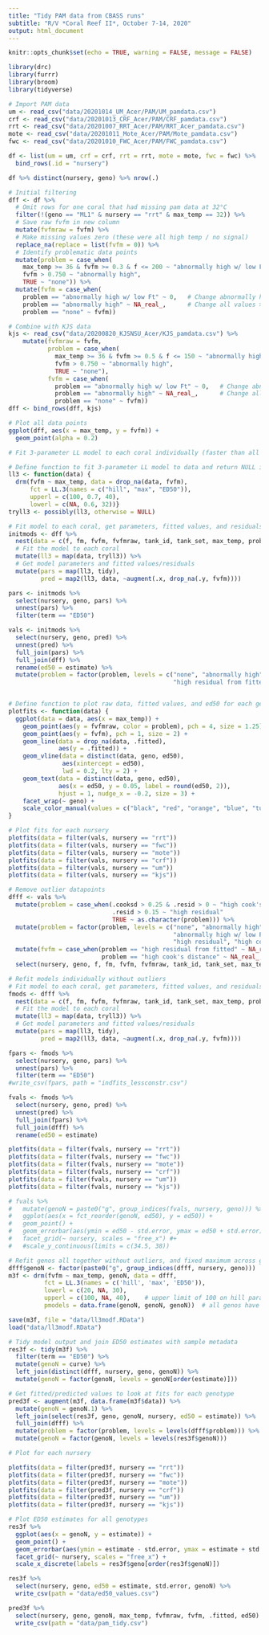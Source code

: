 ```yaml
---
title: "Tidy PAM data from CBASS runs"
subtitle: "R/V *Coral Reef II*, October 7-14, 2020"
output: html_document
---
```


```r
knitr::opts_chunk$set(echo = TRUE, warning = FALSE, message = FALSE)

library(drc)
library(furrr)
library(broom)
library(tidyverse)
```

```r
# Import PAM data
um <- read_csv("data/20201014_UM_Acer/PAM/UM_pamdata.csv")
crf <- read_csv("data/20201013_CRF_Acer/PAM/CRF_pamdata.csv")
rrt <- read_csv("data/20201007_RRT_Acer/PAM/RRT_Acer_pamdata.csv")
mote <- read_csv("data/20201011_Mote_Acer/PAM/Mote_pamdata.csv")
fwc <- read_csv("data/20201010_FWC_Acer/PAM/FWC_pamdata.csv")

df <- list(um = um, crf = crf, rrt = rrt, mote = mote, fwc = fwc) %>%
  bind_rows(.id = "nursery")

df %>% distinct(nursery, geno) %>% nrow(.)
```

```r
# Initial filtering
dff <- df %>%
  # Omit rows for one coral that had missing pam data at 32°C
  filter(!(geno == "ML1" & nursery == "rrt" & max_temp == 32)) %>%
  # Save raw fvfm in new column
  mutate(fvfmraw = fvfm) %>%          
  # Make missing values zero (these were all high temp / no signal)
  replace_na(replace = list(fvfm = 0)) %>%      
  # Identify problematic data points
  mutate(problem = case_when(
    max_temp >= 36 & fvfm >= 0.3 & f <= 200 ~ "abnormally high w/ low Ft",
    fvfm > 0.750 ~ "abnormally high",
    TRUE ~ "none")) %>%
  mutate(fvfm = case_when(
    problem == "abnormally high w/ low Ft" ~ 0,   # Change abnormally high values at high temps to zero
    problem == "abnormally high" ~ NA_real_,      # Change all values > 0.750 to NA
    problem == "none" ~ fvfm))

# Combine with KJS data
kjs <- read_csv("data/20200820_KJSNSU_Acer/KJS_pamdata.csv") %>%
    mutate(fvfmraw = fvfm,
           problem = case_when(
             max_temp >= 36 & fvfm >= 0.5 & f <= 150 ~ "abnormally high w/ low Ft",
             fvfm > 0.750 ~ "abnormally high",
             TRUE ~ "none"),
           fvfm = case_when(
             problem == "abnormally high w/ low Ft" ~ 0,   # Change abnormally high values at high temps to zero
             problem == "abnormally high" ~ NA_real_,      # Change all values > 0.750 to NA
             problem == "none" ~ fvfm))
dff <- bind_rows(dff, kjs)

# Plot all data points
ggplot(dff, aes(x = max_temp, y = fvfm)) +
  geom_point(alpha = 0.2)
```

```r
# Fit 3-parameter LL model to each coral individually (faster than all together) for initial outlier detection

# Define function to fit 3-parameter LL model to data and return NULL if fitting error
ll3 <- function(data) {
  drm(fvfm ~ max_temp, data = drop_na(data, fvfm), 
      fct = LL.3(names = c("hill", "max", "ED50")),
      upperl = c(100, 0.7, 40),
      lowerl = c(NA, 0.6, 32))}
tryll3 <- possibly(ll3, otherwise = NULL)

# Fit model to each coral, get parameters, fitted values, and residuals
initmods <- dff %>%
  nest(data = c(f, fm, fvfm, fvfmraw, tank_id, tank_set, max_temp, problem)) %>%
  # Fit the model to each coral
  mutate(ll3 = map(data, tryll3)) %>%
  # Get model parameters and fitted values/residuals
  mutate(pars = map(ll3, tidy),
         pred = map2(ll3, data, ~augment(.x, drop_na(.y, fvfm))))

pars <- initmods %>% 
  select(nursery, geno, pars) %>%
  unnest(pars) %>%
  filter(term == "ED50")

vals <- initmods %>%
  select(nursery, geno, pred) %>%
  unnest(pred) %>%
  full_join(pars) %>%
  full_join(dff) %>%
  rename(ed50 = estimate) %>%
  mutate(problem = factor(problem, levels = c("none", "abnormally high", "abnormally high w/ low Ft", 
                                              "high residual from fitted", "high cook's distance")))


# Define function to plot raw data, fitted values, and ed50 for each genotype
plotfits <- function(data) {
  ggplot(data = data, aes(x = max_temp)) +
    geom_point(aes(y = fvfmraw, color = problem), pch = 4, size = 1.25) +
    geom_point(aes(y = fvfm), pch = 1, size = 2) +
    geom_line(data = drop_na(data, .fitted),
              aes(y = .fitted)) +
    geom_vline(data = distinct(data, geno, ed50), 
               aes(xintercept = ed50), 
               lwd = 0.2, lty = 2) +
    geom_text(data = distinct(data, geno, ed50),
              aes(x = ed50, y = 0.05, label = round(ed50, 2)), 
              hjust = 1, nudge_x = -0.2, size = 3) +
    facet_wrap(~ geno) +
    scale_color_manual(values = c("black", "red", "orange", "blue", "turquoise"), drop = FALSE)
}

# Plot fits for each nursery
plotfits(data = filter(vals, nursery == "rrt"))
plotfits(data = filter(vals, nursery == "fwc"))
plotfits(data = filter(vals, nursery == "mote"))
plotfits(data = filter(vals, nursery == "crf"))
plotfits(data = filter(vals, nursery == "um"))
plotfits(data = filter(vals, nursery == "kjs"))

# Remove outlier datapoints
dfff <- vals %>%
  mutate(problem = case_when(.cooksd > 0.25 & .resid > 0 ~ "high cook's distance", 
                             .resid > 0.15 ~ "high residual"
                             TRUE ~ as.character(problem))) %>%
  mutate(problem = factor(problem, levels = c("none", "abnormally high", 
                                              "abnormally high w/ low Ft", 
                                              "high residual", "high cook's distance"))) %>%
  mutate(fvfm = case_when(problem == "high residual from fitted" ~ NA_real_, 
                          problem == "high cook's distance" ~ NA_real_, TRUE ~ fvfm)) %>%
  select(nursery, geno, f, fm, fvfm, fvfmraw, tank_id, tank_set, max_temp, problem)
```


```r
# Refit models individually without outliers
# Fit model to each coral, get parameters, fitted values, and residuals
fmods <- dfff %>%
  nest(data = c(f, fm, fvfm, fvfmraw, tank_id, tank_set, max_temp, problem)) %>%
  # Fit the model to each coral
  mutate(ll3 = map(data, tryll3)) %>%
  # Get model parameters and fitted values/residuals
  mutate(pars = map(ll3, tidy),
         pred = map2(ll3, data, ~augment(.x, drop_na(.y, fvfm))))

fpars <- fmods %>% 
  select(nursery, geno, pars) %>%
  unnest(pars) %>%
  filter(term == "ED50")
#write_csv(fpars, path = "indfits_lessconstr.csv")

fvals <- fmods %>%
  select(nursery, geno, pred) %>%
  unnest(pred) %>%
  full_join(fpars) %>%
  full_join(dfff) %>%
  rename(ed50 = estimate)

plotfits(data = filter(fvals, nursery == "rrt"))
plotfits(data = filter(fvals, nursery == "fwc"))
plotfits(data = filter(fvals, nursery == "mote"))
plotfits(data = filter(fvals, nursery == "crf"))
plotfits(data = filter(fvals, nursery == "um"))
plotfits(data = filter(fvals, nursery == "kjs"))

# fvals %>%
#   mutate(genoN = paste0("g", group_indices(fvals, nursery, geno))) %>%
#   ggplot(aes(x = fct_reorder(genoN, ed50), y = ed50)) +
#   geom_point() +
#   geom_errorbar(aes(ymin = ed50 - std.error, ymax = ed50 + std.error)) +
#   facet_grid(~ nursery, scales = "free_x") #+
#   #scale_y_continuous(limits = c(34.5, 38))
```

```r
# Refit genos all together without outliers, and fixed maximum across genos
dfff$genoN <- factor(paste0("g", group_indices(dfff, nursery, geno)))
m3f <- drm(fvfm ~ max_temp, genoN, data = dfff,
          fct = LL.3(names = c('hill', 'max', 'ED50')),
          lowerl = c(20, NA, 30),
          upperl = c(100, NA, 40),    # upper limit of 100 on hill parameter
          pmodels = data.frame(genoN, genoN, genoN))  # all genos have indep. maximum

save(m3f, file = "data/ll3modf.RData")
load("data/ll3modf.RData")

# Tidy model output and join ED50 estimates with sample metadata
res3f <- tidy(m3f) %>%
  filter(term == "ED50") %>%
  mutate(genoN = curve) %>%
  left_join(distinct(dfff, nursery, geno, genoN)) %>%
  mutate(genoN = factor(genoN, levels = genoN[order(estimate)]))
```

```r
# Get fitted/predicted values to look at fits for each genotype
pred3f <- augment(m3f, data.frame(m3f$data)) %>%
  mutate(genoN = genoN.1) %>%
  left_join(select(res3f, geno, genoN, nursery, ed50 = estimate)) %>%         # add ed50 value for each genotype
  full_join(dfff) %>%
  mutate(problem = factor(problem, levels = levels(dfff$problem))) %>%
  mutate(genoN = factor(genoN, levels = levels(res3f$genoN)))

# Plot for each nursery

plotfits(data = filter(pred3f, nursery == "rrt"))
plotfits(data = filter(pred3f, nursery == "fwc"))
plotfits(data = filter(pred3f, nursery == "mote"))
plotfits(data = filter(pred3f, nursery == "crf"))
plotfits(data = filter(pred3f, nursery == "um"))
plotfits(data = filter(pred3f, nursery == "kjs"))
```

```r
# Plot ED50 estimates for all genotypes
res3f %>%
  ggplot(aes(x = genoN, y = estimate)) +
  geom_point() +
  geom_errorbar(aes(ymin = estimate - std.error, ymax = estimate + std.error)) +
  facet_grid(~ nursery, scales = "free_x") +
  scale_x_discrete(labels = res3f$geno[order(res3f$genoN)])
```

```r
res3f %>%
  select(nursery, geno, ed50 = estimate, std.error, genoN) %>%
  write_csv(path = "data/ed50_values.csv")

pred3f %>%
  select(nursery, geno, genoN, max_temp, fvfmraw, fvfm, .fitted, ed50) %>%
  write_csv(path = "data/pam_tidy.csv")
```

